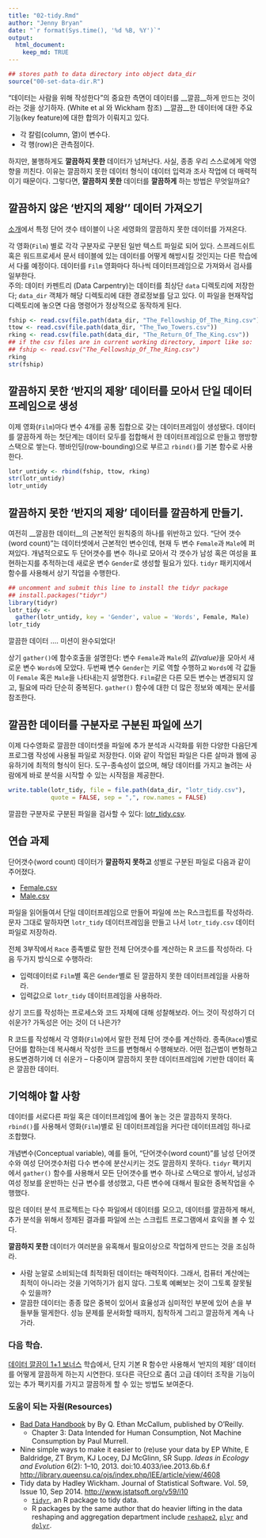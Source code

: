 ```yaml
---
title: "02-tidy.Rmd"
author: "Jenny Bryan"
date: "`r format(Sys.time(), '%d %B, %Y')`"
output:
  html_document:
    keep_md: TRUE
---
```


```r
## stores path to data directory into object data_dir
source("00-set-data-dir.R")
```
"데이터는 사람을 위해 작성한다"의 중요한 측면이 데이터를 __깔끔__하게 만드는 것이라는 것을 상기하자. (White et al 와 Wickham 참조) __깔끔__한 데이터에 대한 주요 기능(key feature)에 대한 합의가 이뤄지고 있다.


  * 각 칼럼(column, 열)이 변수다.
  * 각 행(row)은 관측점이다.


하지만, 불행하게도 __깔끔하지 못한__ 데이터가 넘쳐난다. 사실, 종종 우리 스스로에게 악영향을 끼친다. 이유는 깔끔하지 못한 데이터 형식이 데이터 입력과 조사 작업에 더 매력적이기 때문이다. 그렇다면, __깔끔하지 못한__ 데이터를 __깔끔하게__ 하는 방법은 무엇일까요?


## 깔끔하지 않은 '반지의 제왕'' 데이터 가져오기

[소개](01-intro.md)에서 특정 단어 갯수 테이블이 나온 세영화의 깔끔하지 못한 데이터를 가져온다.

각 영화(`Film`) 별로 각각 구분자로 구분된 일반 텍스트 파일로 되어 있다.
스프레드쉬트 혹은 워드프로세서 문서 테이블에 있는 데이터를 어떻게 해방시킬 것인지는 다른 학습에서 다룰 예정이다.
데이터를 `Film` 영화마다 하나씩 데이터프레임으로 가져와서 검사를 일부한다.  
주의: 데이터 카펜트리 (Data Carpentry)는 데이터를 최상단 `data` 디렉토리에 저장한다; `data_dir` 객체가 해당 디렉토리에 대한 경로정보를 담고 있다. 이 파일을 현재작업디렉토리에 놓으면 다음 명령어가 정상적으로 동작하게 된다.

```r
fship <- read.csv(file.path(data_dir, "The_Fellowship_Of_The_Ring.csv"))
ttow <- read.csv(file.path(data_dir, "The_Two_Towers.csv"))
rking <- read.csv(file.path(data_dir, "The_Return_Of_The_King.csv")) 
## if the csv files are in current working directory, import like so:
## fship <- read.csv("The_Fellowship_Of_The_Ring.csv")
rking
str(fship)
```

## 깔끔하지 못한 '반지의 제왕' 데이터를 모아서 단일 데이터프레임으로 생성

이제 영화(`Film`)마다 변수 4개를 공통 집합으로 갖는 데이터프레임이 생성됐다.
데이터를 깔끔하게 하는 첫단계는 데이터 모두를 접합해서 한 데이터프레임으로 만들고 행방향 스택으로 쌓는다.
행바인딩(row-bounding)으로 부르고 `rbind()`를 기본 함수로 사용한다.

```r
lotr_untidy <- rbind(fship, ttow, rking)
str(lotr_untidy)
lotr_untidy
```

## 깔끔하지 못한 '반지의 제왕' 데이터를 깔끔하게 만들기.

여전히 __깔끔한 데이터__의 근본적인 원칙중의 하나를 위반하고 있다.
"단어 갯수(word count)"는 데이터셋에서 근본적인 변수인데, 현재 두 변수 `Female`과 `Male`에 퍼져있다.
개념적으로도 두 단어갯수를 변수 하나로 모아서 각 갯수가 남성 혹은 여성을 표현하는지를 추적하는데 새로운 변수 `Gender`로 생성할 필요가 있다. `tidyr` 패키지에서 함수를 사용해서 상기 작업을 수행한다.


```r
## uncomment and submit this line to install the tidyr package
## install.packages("tidyr")
library(tidyr)
lotr_tidy <-
  gather(lotr_untidy, key = 'Gender', value = 'Words', Female, Male)
lotr_tidy
```

깔끔한 데이터 .... 미션이 완수되었다!

상기 `gather()`에 함수호출을 설명한다: 변수 `Female`과 `Male`의 *값(value)*을 모아서 새로운 변수 `Words`에 모았다.
두번째 변수 `Gender`는 키로 역할 수행하고 `Words`에 각 값들이 `Female` 혹은 `Male`을 나타내는지 설명한다.
`Film`같은 다른 모든 변수는 변경되지 않고, 필요에 따라 단순히 중복된다. `gather()` 함수에 대한 더 많은 정보와 예제는 문서를 참조한다.


## 깔끔한 데이터를 구분자로 구분된 파일에 쓰기

이제 다수영화로 깔끔한 데이터셋을 파일에 추가 분석과 시각화를 위한 다양한 다음단계 프로그램 작성에 사용될 파일로 저장한다.
이와 같이 작업된 파일은 다른 살마과 웹에 공유하기에 최적의 형식이 된다. 도구-종속성이 없으며, 해당 데이터를 가지고 놀려는 사람에게 바로 분석을 시작할 수 있는 시작점을 제공한다.

```r
write.table(lotr_tidy, file = file.path(data_dir, "lotr_tidy.csv"),
            quote = FALSE, sep = ",", row.names = FALSE)
```

깔끔한 구분자로 구분된 파일을 검사할 수 있다: [lotr_tidy.csv](../../data/tidy-data/lotr_tidy.csv).

## 연습 과제

단어갯수(word count) 데이터가 __깔끔하지 못하고__ 성별로 구분된 파일로 다음과 같이 주어졌다.

  * [Female.csv](../../data/tidy-data/Female.csv)
  * [Male.csv](../../data/tidy-data/Male.csv)

파일을 읽어들여서 단일 데이터프레임으로 만들어 파일에 쓰는 R스크립트를 작성하라.
문자 그대로 말하자면 `lotr_tidy` 데이터프레임을 만들고 나서 `lotr_tidy.csv` 데이터 파일로 저장하라.

전체 3부작에서 `Race` 종족별로 말한 전체 단어갯수를 계산하는 R 코드를 작성하라.
다음 두가지 방식으로 수행하라:

  * 입력데이터로 `Film`별 혹은 `Gender`별로 된 깔끔하지 못한 데이터프레임을 사용하라.
  * 입력값으로 `lotr_tidy` 데이터프레임을 사용하라.

상기 코드를 작성하는 프로세스와 코드 자체에 대해 성찰해보라. 
어느 것이 작성하기 더 쉬운가? 가독성은 어는 것이 더 나은가?

R 코드를 작성해서 각 영화(`Film`)에서 말한 전체 단어 갯수를 계산하라.
종족(`Race`)별로 단어를 합하는데 복사해서 작성한 코드를 변형해서 수행해보라.
어떤 접근법이 변형하고 용도변경하기에 더 쉬운가 -- 다중이며 깔끔하지 못한 데이터프레임에 기반한 데이터 혹은 깔끔한 데이터.


## 기억해야 할 사항

데이터를 서로다른 파일 혹은 데이터프레임에 풀어 놓는 것은 깔끔하지 못하다.
`rbind()`를 사용해서 영화(`Film`)별로 된 데이터프레임을 커다란 데이터프레임 하나로 조합했다.

개념변수(Conceptual variable), 예를 들어, "단어갯수(word count)"를 남성 단어갯수와 여성 단어갯수처럼 다수 변수에 분산시키는 것도 깔끔하지 못하다.
`tidyr` 팩키지에서 `gather()` 함수를 사용해서 모든 단어갯수를 변수 하나로 스택으로 쌓아서, 남성과 여성 정보를 운반하는 신규 변수를 생성했고, 다른 변수에 대해서 필요한 중복작업을 수행했다.

많은 데이터 분석 프로젝트는 다수 파일에서 데이터를 모으고, 데이터를 깔끔하게 해서, 추가 분석을 위해서 정제된 결과를 파일에 쓰는 스크립트 프로그램에서 효익을 볼 수 있다.

__깔끔하지 못한__ 데이터가 여러분을 유혹해서 필요이상으로 작업하게 만드는 것을 조심하라.

  * 사람 눈알로 소비되는데 최적화된 데이터는 매력적이다. 그래서, 컴퓨터 계산에는 최적이 아니라는 것을 기억하기가 쉽지 않다. 그토록 예뻐보는 것이 그토록 잘못될 수 있을까?
  * 깔끔한 데이터는 종종 많은 중복이 있어서 효율성과 심미적인 부분에 있어 손을 부들부들 떨게한다. 성능 문제를 문서화할 때까지, 침착하게 그리고 깔끔하게 계속 나가라.

### 다음 학습.

[데이터 깔끔이 1+1 보너스](03-tidy-bonus-content.md) 학습에서, 단지 기본 R 함수만 사용해서 '반지의 제왕' 데이터를 어떻게 깔끔하게 하는지 시연한다. 또다른 극단으로 좀더 고급 데이터 조작을 기능이 있는 추가 팩키지를 가지고 깔끔하게 할 수 있는 방법도 보여준다.

### 도움이 되는 자원(Resources)

  * [Bad Data Handbook](http://shop.oreilly.com/product/0636920024422.do) by By Q. Ethan McCallum, published by O'Reilly.
    - Chapter 3: Data Intended for Human Consumption, Not Machine Consumption by Paul Murrell.
  * Nine simple ways to make it easier to (re)use your data by EP White, E Baldridge, ZT Brym, KJ Locey, DJ McGlinn, SR Supp. *Ideas in Ecology and Evolution* 6(2): 1–10, 2013. doi:10.4033/iee.2013.6b.6.f <http://library.queensu.ca/ojs/index.php/IEE/article/view/4608>
  * Tidy data by Hadley Wickham. Journal of Statistical Software. Vol. 59, Issue 10, Sep 2014. <http://www.jstatsoft.org/v59/i10>
    - [`tidyr`](https://github.com/hadley/tidyr), an R package to tidy data.
    - R packages by the same author that do heavier lifting in the data reshaping and aggregation department include [`reshape2`](https://github.com/hadley/reshape), [`plyr`](https://github.com/hadley/plyr) and [`dplyr`](https://github.com/hadley/dplyr).
